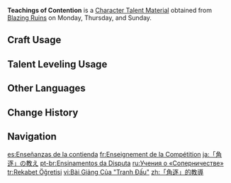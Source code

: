 {{Item Infobox
|id          = 104347
|image       = Item Teachings of Contention.png
|type        = Character Talent Materials
|group2      = Talent Books
|invCategory = Character Development Items
|group       = Contention Books
|quality     = 2
|description = Contention is the principle by which all is weighed in the [[Nation of Pyro]].<br>What defines strength, and what weakness? Only victory and defeat. The results of a contest are more convincing than any words.
|day1        = Monday
|day2        = Thursday
|day3        = Sunday
|source1     = Blazing Ruins
|source2     = [[Parametric Transformer]]
|source3     = [[Chests]]
}}
'''Teachings of Contention''' is a [[Character Talent Material]] obtained from [[Blazing Ruins]] on Monday, Thursday, and Sunday.

==Craft Usage==
{{Craft Usage}}

==Talent Leveling Usage==
{{Talent Leveling Usage}}

==Other Languages==
{{Other Languages
|en       = Teachings of Contention
|zhs      = 「角逐」的教导
|zhs_rm   = 
|zht      = 「角逐」的教導
|zht_rm   = 
|zh_tl    = 
|ja       = 「角逐」の教え
|ja_rm    = "Kakuchiku" no Oshie
|ja_tl    = Teachings of "Rivalry"
|ko       = 「각축」의 가르침
|ko_tl    = 
|es       = Enseñanzas de la contienda
|es_tl    = Teachings of Contention
|fr       = Enseignement de la Compétition
|fr_tl    = Teaching of Competition
|ru       = Учения о «Соперничестве»
|ru_tl    = Teachings of "Competition"
|th       = Teachings of Contention
|vi       = Bài Giảng Của "Tranh Đấu"
|vi_tl    = 
|de       = Lehren des „Wettstreits“
|de_tl    = Teachings of "Competition"
|id       = Teachings of Contention
|pt       = Ensinamentos da Disputa
|pt_tl    = 
|tr       = Rekabet Öğretisi
|tr_tl    = 
|it       = Insegnamenti della disputa
|it_tl    = 
}}

==Change History==
{{Change History|5.0}}

==Navigation==
{{Development Item Navbox|Character Talent Materials}}

[[es:Enseñanzas de la contienda]]
[[fr:Enseignement de la Compétition]]
[[ja:「角逐」の教え]]
[[pt-br:Ensinamentos da Disputa]]
[[ru:Учения о «Соперничестве»]]
[[tr:Rekabet Öğretisi]]
[[vi:Bài Giảng Của "Tranh Đấu"]]
[[zh:「角逐」的教導]]